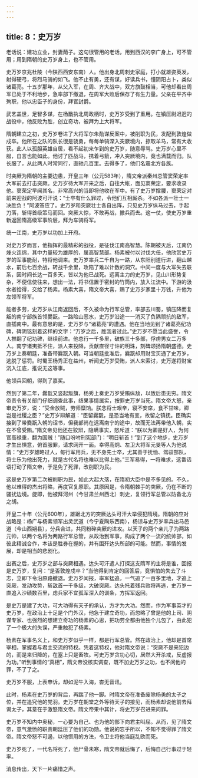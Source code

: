 ```yaml
---
---
---
```

title: 8：史万岁
---



老话说：建功立业，封妻荫子。这句很管用的老话，用到西汉的李广身上，可不管用；用到隋朝的史万岁身上，也不管用。

史万岁京兆杜陵（今陕西西安东南）人。他出身北周刺史家庭，打小就雄姿英发，射得硬弓，将烈马骑的如飞。他不止有勇，还有谋，好读兵书，懂阴阳占卜，类似诸葛亮。十五岁那年，从父入军，在周、齐大战中，双方旗鼓相当，可他却看出周军已处于不利地步，急率部下撤退，在周军大败后保存了有生力量。父亲在平齐中殉职，他以忠臣子的身份，拜官封爵。

武艺盖世，足智多谋，在杨戬执北周政柄时，史万岁受到了重用。在镇压尉迟迥的战役中，他反败为胜，创立奇功，被拜为上大将军。

隋朝建立之初，史万岁卷进了大将军尔朱勣谋反案中，被削职为民，发配到敦煌做戍卒。他所在之队的队长很是骁勇，每每单骑深入突厥境内，掠取羊马，常有大收获。此人以孤胆英雄自居，看不起初来乍到的史万岁，随意辱骂。史万岁心里不服，自言也能如此。他讨了匹战马，携着弓箭，冲入突厥境内，竟也满载而归。队长服了，从此两人时常同行，直驰几百里。去得多了，他们名震北方各族。

时突厥为隋朝的主要边患，开皇三年（公元583年），隋文帝派秦州总管窦荣定率大军前去打击突厥。史万岁待大军开来之后，自往大帐，面见窦荣定，要求收录他。窦荣定早闻其名，非常高兴的当即将他收在军中。有了史万岁撑腰，窦荣定对前来迎战的阿波可汗说：“士卒有什么罪过，令他们互相厮杀。不如各派一壮士一决胜负！”阿波答应了。史万岁和突厥壮士各自出阵，只见史万岁纵马过去，手起刀落，斩得首级策马而回。突厥大惊，不敢再战，撤兵而去。这一仗，使史万岁重新返回隋高级军事阶层，拜为车骑将军。

统一江南，史万岁以功加上开府。

对史万岁而言，他指挥的最精彩的战役，是征伐江南高智慧。陈朝被灭后，江南仍烽火连绵，其中力量较为雄厚的，属高智慧部。杨素被付以讨伐大任，他欣赏史万岁的军事能耐，特将他调来。史万岁率兵二千自为一路，从东阳别道行进，翻山越水，前后七百余战，转战千余里，攻陷了难以计数的洞穴。中间一度与大军失去联系，因时间长达一百多天，皆以为他已战死。远离主力的史万岁，见山川形势复杂，不便信使往来，想出一法，将书信置于密封的竹筒内，放入江流中。下游的汲水者拾得，交给了杨素。杨素大喜，隋文帝大喜，赐了史万岁家里十万钱，升他为左领军将军。

能者多劳，史万岁从江南返回后，不久被命为行军总管，率部去川蜀，镇压降而复叛的南宁部族首领爨翫。一路险山恶水，史万岁沿途一一消灭了负隅顽抗的敌军，直插南中。最有意思的是，史万岁与“诸葛亮”的遭遇。他在当地见到了诸葛亮纪功碑，碑阴铭刻着这样的文字：“万岁之后，胜我者过此。”史万岁不愿当此盛誉，令人推翻了纪功碑，继续前进。他总行一千多里，破族三十多部，俘虏男女二万多人。南宁诸夷抵不住，派人来投降，贡献直径寸许的明珠，刻碑颂扬隋朝盛德。史万岁上奏朝廷，准备带爨翫入朝。可当朝廷批准后，爨翫却用财宝买通了史万岁，逃脱了惩罚。时蜀王杨秀正在益州，听闻史万岁受贿，派人来索讨，史万遂将财宝沉入江底，推说无这等事。

他领兵回朝，得到了嘉奖。

然到了第二年，爨翫又竖起叛旗，杨秀上奏史万岁受贿纵敌，以致后患无穷。隋文帝责令有关部门仔细调查此事，结果事情属实，按罪史万岁当死。隋文帝大怒，亲审史万岁，说：“受金放贼，劳师糜饷。朕念将士艰辛，寝不安席，食不甘味，卿岂是社稷之臣？”史万岁辩解道：“臣留爨翫，是恐当地有变，故留之镇抚。臣确实接到了带爨翫入朝的诏书，但我部尚在远离南宁的途中，故而无法再带他入朝，实在不曾受贿。”隋文帝见他还在狡辩，隐瞒事实，怒斥道：“朕以为卿是好人，为何官高禄重，翻为国贼！”随口吩咐刑宪部门：“明日斩首！”到了这个地步，史万岁才生出惧意，俯首服罪，请求网开一面。幸得高炯、左卫大将军元旻等人为他说情：“史万岁雄略过人，每行军用兵，无不身先士卒，尤其善于抚恤、驾驭部队，将士乐为他出死力，就是古代名将也难以比得上他。”三军易得，一将难求，这番话语打动了隋文帝，于是免了死罪，改削职为民。

这是史万岁第二次被削职为民，如此大起大落，在隋初大臣中是不多见的。不久，他以难得的杰出将略，再度官复原职。其原因是，令隋朝棘手的突厥，仍在不断的骚扰边境。旋即，他被拜河州（今甘肃兰州西北）刺史，复领行军总管以防备北方之胡。

开皇二十年（公元600年），雄踞北方的突厥达头可汗大举侵犯隋境。隋朝的应对战略是：杨广与杨素领军出灵武道（今宁夏陶乐西南），杨谅与史万岁率兵出马邑道（今山西朔县），分兵合进，共同粉碎突厥的进攻。以天子的两个亲儿子为两路元帅，以两个名将为两路行军总管，从政治到军事，构成了两个一流的统帅部，如彼此精诚合作，本该是胜券在握的，并有围歼达头所部的可能。然而，事情的发展，却是相当的悲剧化。

出赛之后，史万岁之部与突厥相遇。达头可汗遣人打探这支隋军的主将是谁，回报是史万岁，复问：“是否敦煌戍卒？”当他得到肯定的回答后，竟惧怕的失去了斗志，立即下令沿原路撤退。史万岁闻报，率军猛追，一气追了一百多里地，才追上突厥，发动攻势，斩敌首一千多级，大破突厥。达头托着残兵败将再逃，史万岁一直追入沙碛数百里，虑兵家不宜孤军深入的训条，方挥军返回。

是史万是建了大功，可大功得有天子的承认，方才为大功。然而，作为军事英才的史万岁，在政治上十足是个门外汉，他急于建立奇功，而忽略了曾是他的上司、阴谋专家、也强烈的想建立奇功的杨素的心思，把功劳全都由他独个儿包了，由此犯了一个极大的失误，严重触犯了杨素。

杨素在军事名义上，和史万岁似乎一样，都是行军总管。然在政治上，他却是首席宰相，掌握着与君主交流的特权。凭着这特权，他对隋文帝说：“突厥不是来犯边的，而是来归降的，在塞上只是畜牧。可史万岁贪功心切，居然大开杀戒，反虚报为功。”听到事情的“真相”，隋文帝没核实调查，既不加史万岁之功，也不问他的罪，不了了之。

史万岁不服，上表申诉，却如泥牛入海，杳无音讯。

此时，杨素在史万岁的背后，再踹了他一脚。时隋文帝在准备废除杨勇的太子之位，并在追究他的党羽。史万岁在朝堂之外等待天子的接见，而杨素却说他前去拜谒太子，其意在于激怒隋文帝。隋文帝果中其计，将史万岁召进来问罪。

史万岁不知内中奥秘，一心要为自己、也为他的部下向君主叫屈。从而，见了隋文帝，意气激愤的职责朝廷压了他们的功勋。他说的忘乎所以，不知不觉得罪了隋文帝。隋文帝怒不可遏，以他惯用的方法，令卫士将他当庭乱欧而死。

史万岁死了，一代名将死了，他尸骨未寒，隋文帝就后悔了，后悔自己行事过于轻率。

消息传出，天下一片痛惜之声。